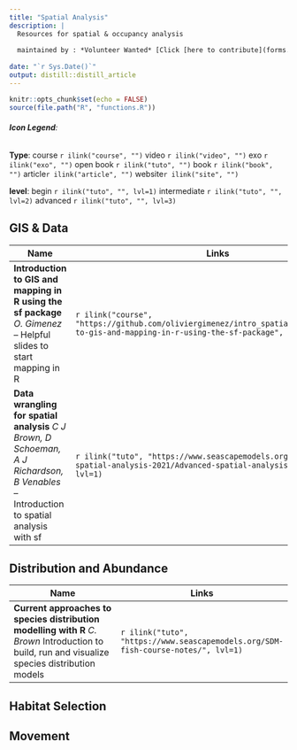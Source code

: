 ```yaml
---
title: "Spatial Analysis"
description: |
  Resources for spatial & occupancy analysis
      
  maintained by : *Volunteer Wanted* [Click [here to contribute](forms.html)]{style="float:right"}
  
date: "`r Sys.Date()`"
output: distill::distill_article
---
```

```r
knitr::opts_chunk$set(echo = FALSE)
source(file.path("R", "functions.R"))
```
###### **Icon Legend**:
**Type**:
course `r ilink("course", "")`
video `r ilink("video", "")`
exo `r ilink("exo", "")`
open book `r ilink("tuto", "")`
book `r ilink("book", "")`
article`r ilink("article", "")`
website`r ilink("site", "")`

**level**: 
begin `r ilink("tuto", "", lvl=1)` intermediate `r ilink("tuto", "", lvl=2)` advanced `r ilink("tuto", "", lvl=3)`



## GIS & Data
| Name                                      | Links |
|-------------------------------------------|-------|
|**Introduction to GIS and mapping in R using the sf package** *O. Gimenez* -- Helpful slides to start mapping in R|`r ilink("course", "https://github.com/oliviergimenez/intro_spatialR#introduction-to-gis-and-mapping-in-r-using-the-sf-package", lvl=1)`|
|**Data wrangling for spatial analysis** *C J Brown, D Schoeman, A J Richardson, B Venables* -- Introduction to spatial analysis with sf |`r ilink("tuto", "https://www.seascapemodels.org/Advanced-spatial-analysis-2021/Advanced-spatial-analysis-2021.html", lvl=1)`|



## Distribution and Abundance

| Name                                      | Links |
|-------------------------------------------|-------|
|**Current approaches to species distribution modelling with R** *C. Brown* Introduction to build, run and visualize species distribution models|`r ilink("tuto", "https://www.seascapemodels.org/SDM-fish-course-notes/", lvl=1)`|


## Habitat Selection
## Movement
